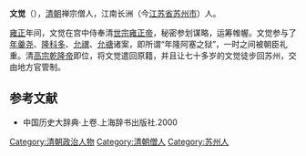 '''文觉'''（{{bd|1664年||18世纪|catIdx=W}}），[[清朝|清朝]]禅宗僧人，江南长洲（今[[江苏省|江苏省]][[苏州市|苏州市]]）人。

[[雍正|雍正]]年间，文觉在宫中侍奉清[[世宗|世宗]][[雍正帝|雍正帝]]，秘密参划谋略，运筹帷幄。文觉参与了[[年羹尧|年羹尧]]、[[隆科多|隆科多]]、[[允禩|允禩]]、[[允禟|允禟]]诸案，即所谓“年隆阿塞之狱”，一时之间被朝臣礼重。清[[高宗|高宗]][[乾隆帝|乾隆帝]]即位，将文觉遣回原籍，并且让七十多岁的文觉徒步回苏州，交由地方官管制。

==参考文献==
*中国历史大辞典·上卷.上海辞书出版社.2000
{{DEFAULTSORT:W}}
[[Category:清朝政治人物|Category:清朝政治人物]]
[[Category:清朝僧人|Category:清朝僧人]]
[[Category:苏州人|Category:苏州人]]